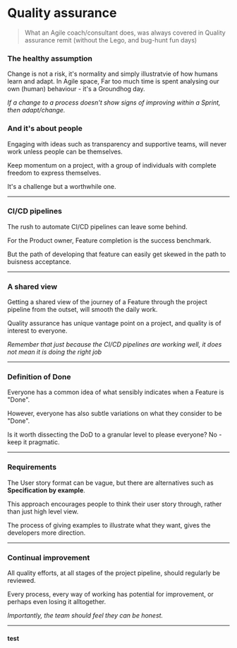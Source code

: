 
# Quality assurance

> What an Agile coach/consultant does, was always covered in Quality assurance remit (without the Lego, and bug-hunt fun days)

### The healthy assumption 

Change is not a risk, it's normality and simply illustratvie of how humans learn and adapt. In Agile space, Far too much time is spent analysing our own (human) behaviour - it's a Groundhog day.

_If a change to a process doesn't show signs of improving within a Sprint, then adapt/change._

<DeckWave deck="decks/hi">

### And it's about people

Engaging with ideas such as transparency and supportive teams, will never work unless people can be themselves. 

Keep momentum on a project, with a group of individuals with complete freedom to express themselves. 

It's a challenge but a worthwhile one.

---

### CI/CD pipelines

The rush to automate CI/CD pipelines can leave some behind.

For the Product owner, Feature completion is the success benchmark.

But the path of developing that feature can easily get skewed in the path to buisness acceptance.

---

### A shared view

Getting a shared view of the journey of a Feature through the project pipeline from the outset, will smooth the daily work.

Quality assurance has unique vantage point on a project, and quality is of interest to everyone.

_Remember that just because the CI/CD pipelines are working well, it does not mean it is doing the right job_ 

---

### Definition of Done

Everyone has a common idea of what sensibly indicates when a Feature is "Done". 

However, everyone has also subtle variations on what they consider to be "Done".

Is it worth dissecting the DoD to a granular level to please everyone? No - keep it pragmatic.

---

### Requirements

The User story format can be vague, but there are alternatives such as **Specification by example**.

This approach encourages people to think their user story through, rather than just high level view.

The process of giving examples to illustrate what they want, gives the developers more direction. 

---

### Continual improvement

All quality efforts, at all stages of the project pipeline, should regularly be reviewed.

Every process, every way of working has potential for improvement, or perhaps even losing it alltogether.

_Importantly, the team should feel they can be honest._

---

</DeckWave>

#### test